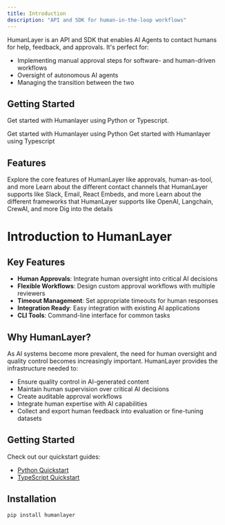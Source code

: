 ```yaml
---
title: Introduction
description: "API and SDK for human-in-the-loop workflows"
---
```


HumanLayer is an API and SDK that enables AI Agents to contact humans for help, feedback, and approvals. It's perfect for:

- Implementing manual approval steps for software- and human-driven workflows
- Oversight of autonomous AI agents
- Managing the transition between the two

## Getting Started

Get started with Humanlayer using Python or Typescript.

<CardGroup cols={2}>
  <Card title="Python Quickstart" icon="python" href="/quickstart-python">
    Get started with Humanlayer using Python
  </Card>
  <Card title="Typescript Quickstart" icon="npm" href="/quickstart-typescript">
    Get started with Humanlayer using Typescript
  </Card>
</CardGroup>

## Features

<CardGroup cols={2}>
  <Card title="Core Features" icon="gear" href="core/require-approval">
    Explore the core features of HumanLayer like approvals, human-as-tool, and
    more
  </Card>
  <Card title="Contact Channels" icon="envelope" href="channels/introduction">
    Learn about the different contact channels that HumanLayer supports like
    Slack, Email, React Embeds, and more
  </Card>
  <Card title="Frameworks" icon="frameworks" href="frameworks/open-ai">
    Learn about the different frameworks that HumanLayer supports like OpenAI,
    Langchain, CrewAI, and more
  </Card>
  <Card title="API Reference" icon="stars" href="api-reference/introduction">
    Dig into the details
  </Card>
</CardGroup>

# Introduction to HumanLayer

## Key Features

- **Human Approvals**: Integrate human oversight into critical AI decisions
- **Flexible Workflows**: Design custom approval workflows with multiple reviewers
- **Timeout Management**: Set appropriate timeouts for human responses
- **Integration Ready**: Easy integration with existing AI applications
- **CLI Tools**: Command-line interface for common tasks

## Why HumanLayer?

As AI systems become more prevalent, the need for human oversight and quality control becomes increasingly important. HumanLayer provides the infrastructure needed to:

- Ensure quality control in AI-generated content
- Maintain human supervision over critical AI decisions
- Create auditable approval workflows
- Integrate human expertise with AI capabilities
- Collect and export human feedback into evaluation or fine-tuning datasets

## Getting Started

Check out our quickstart guides:

- [Python Quickstart](/quickstart-python)
- [TypeScript Quickstart](/quickstart-typescript)

## Installation

```bash
pip install humanlayer
```

